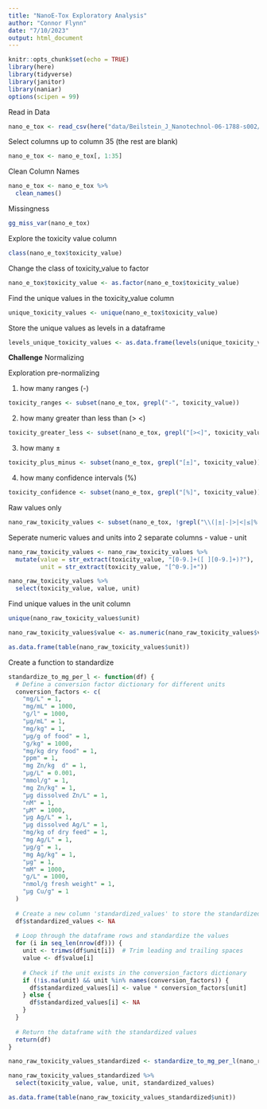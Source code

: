 ```yaml
---
title: "NanoE-Tox Exploratory Analysis"
author: "Connor Flynn"
date: "7/10/2023"
output: html_document
---
```


```r
knitr::opts_chunk$set(echo = TRUE)
library(here)
library(tidyverse)
library(janitor)
library(naniar)
options(scipen = 99)
```

Read in Data

```r
nano_e_tox <- read_csv(here("data/Beilstein_J_Nanotechnol-06-1788-s002/NanoE-Tox-database.csv"))
```

Select columns up to column 35 (the rest are blank)

```r
nano_e_tox <- nano_e_tox[, 1:35]
```

Clean Column Names

```r
nano_e_tox <- nano_e_tox %>% 
  clean_names()
```

Missingness 

```r
gg_miss_var(nano_e_tox)
```


Explore the toxicity value column

```r
class(nano_e_tox$toxicity_value)
```

Change the class of toxicity_value to factor

```r
nano_e_tox$toxicity_value <- as.factor(nano_e_tox$toxicity_value)
```

Find the unique values in the toxicity_value column

```r
unique_toxicity_values <- unique(nano_e_tox$toxicity_value)
```

Store the unique values as levels in a dataframe

```r
levels_unique_toxicity_values <- as.data.frame(levels(unique_toxicity_values))
```




**Challenge** Normalizing

Exploration pre-normalizing 

1. how many ranges (-)

```r
toxicity_ranges <- subset(nano_e_tox, grepl("-", toxicity_value))
```




2. how many greater than less than (> <)

```r
toxicity_greater_less <- subset(nano_e_tox, grepl("[><]", toxicity_value))
```

3. how many ±

```r
toxicity_plus_minus <- subset(nano_e_tox, grepl("[±]", toxicity_value))
```

4. how many confidence intervals (%)

```r
toxicity_confidence <- subset(nano_e_tox, grepl("[%]", toxicity_value))
```

Raw values only 

```r
nano_raw_toxicity_values <- subset(nano_e_tox, !grepl("\\(|±|-|>|<|≤|%|~", toxicity_value))
```



Seperate numeric values and units into 2 separate columns
- value
- unit


```r
nano_raw_toxicity_values <- nano_raw_toxicity_values %>% 
  mutate(value = str_extract(toxicity_value, "[0-9.]+([ ][0-9.]+)?"),
         unit = str_extract(toxicity_value, "[^0-9.]+"))
```


```r
nano_raw_toxicity_values %>% 
  select(toxicity_value, value, unit)
```

Find unique values in the unit column

```r
unique(nano_raw_toxicity_values$unit)
```

```r
nano_raw_toxicity_values$value <- as.numeric(nano_raw_toxicity_values$value)
```


```r
as.data.frame(table(nano_raw_toxicity_values$unit))
```




Create a function to standardize 

```r
standardize_to_mg_per_l <- function(df) {
  # Define a conversion factor dictionary for different units
  conversion_factors <- c(
    "mg/L" = 1,
    "mg/mL" = 1000,
    "g/l" = 1000,
    "µg/mL" = 1,
    "mg/kg" = 1,
    "µg/g of food" = 1,
    "g/kg" = 1000,
    "mg/kg dry food" = 1,
    "ppm" = 1,
    "mg Zn/kg  d" = 1,
    "µg/L" = 0.001,
    "mmol/g" = 1,
    "mg Zn/kg" = 1,
    "µg dissolved Zn/L" = 1,
    "nM" = 1,
    "µM" = 1000,
    "µg Ag/L" = 1,
    "µg dissolved Ag/L" = 1,
    "mg/kg of dry feed" = 1,
    "mg Ag/L" = 1,
    "µg/g" = 1,
    "mg Ag/kg" = 1,
    "µg" = 1,
    "mM" = 1000,
    "g/L" = 1000,
    "nmol/g fresh weight" = 1,
    "µg Cu/g" = 1
  )
  
  # Create a new column 'standardized_values' to store the standardized values
  df$standardized_values <- NA
  
  # Loop through the dataframe rows and standardize the values
  for (i in seq_len(nrow(df))) {
    unit <- trimws(df$unit[i])  # Trim leading and trailing spaces
    value <- df$value[i]
    
    # Check if the unit exists in the conversion_factors dictionary
    if (!is.na(unit) && unit %in% names(conversion_factors)) {
      df$standardized_values[i] <- value * conversion_factors[unit]
    } else {
      df$standardized_values[i] <- NA
    }
  }
  
  # Return the dataframe with the standardized values
  return(df)
}
```


```r
nano_raw_toxicity_values_standardized <- standardize_to_mg_per_l(nano_raw_toxicity_values)
```


```r
nano_raw_toxicity_values_standardized %>% 
  select(toxicity_value, value, unit, standardized_values) 

```

```r
as.data.frame(table(nano_raw_toxicity_values_standardized$unit))
```














